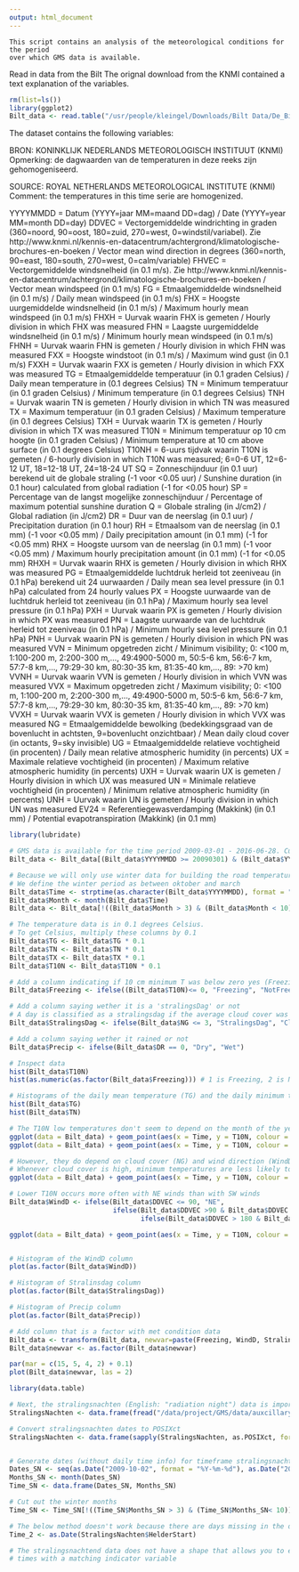 ```yaml
---
output: html_document
---
```


    This script contains an analysis of the meteorological conditions for the period                    
    over which GMS data is available.                                                                  

 Read in data from the Bilt 
 The orignal download from the KNMI contained a text explanation of the variables. 

```r
rm(list=ls())
library(ggplot2)
Bilt_data <- read.table("/usr/people/kleingel/Downloads/Bilt Data/De_Bilt", header = TRUE, sep = ",")

```

The dataset contains the following variables:

BRON: KONINKLIJK NEDERLANDS METEOROLOGISCH INSTITUUT (KNMI)
Opmerking: de dagwaarden van de temperaturen in deze reeks zijn gehomogeniseerd.

SOURCE: ROYAL NETHERLANDS METEOROLOGICAL INSTITUTE (KNMI)
Comment: the temperatures in this time serie are homogenized.

YYYYMMDD  = Datum (YYYY=jaar MM=maand DD=dag) / Date (YYYY=year MM=month DD=day)
DDVEC     = Vectorgemiddelde windrichting in graden (360=noord, 90=oost, 180=zuid, 270=west, 0=windstil/variabel). Zie http://www.knmi.nl/kennis-en-datacentrum/achtergrond/klimatologische-brochures-en-boeken / Vector mean wind direction in degrees (360=north, 90=east, 180=south, 270=west, 0=calm/variable)
FHVEC     = Vectorgemiddelde windsnelheid (in 0.1 m/s). Zie http://www.knmi.nl/kennis-en-datacentrum/achtergrond/klimatologische-brochures-en-boeken / Vector mean windspeed (in 0.1 m/s)
FG        = Etmaalgemiddelde windsnelheid (in 0.1 m/s) / Daily mean windspeed (in 0.1 m/s) 
FHX       = Hoogste uurgemiddelde windsnelheid (in 0.1 m/s) / Maximum hourly mean windspeed (in 0.1 m/s)
FHXH      = Uurvak waarin FHX is gemeten / Hourly division in which FHX was measured
FHN       = Laagste uurgemiddelde windsnelheid (in 0.1 m/s) / Minimum hourly mean windspeed (in 0.1 m/s)
FHNH      = Uurvak waarin FHN is gemeten / Hourly division in which FHN was measured
FXX       = Hoogste windstoot (in 0.1 m/s) / Maximum wind gust (in 0.1 m/s)
FXXH      = Uurvak waarin FXX is gemeten / Hourly division in which FXX was measured
TG        = Etmaalgemiddelde temperatuur (in 0.1 graden Celsius) / Daily mean temperature in (0.1 degrees Celsius)
TN        = Minimum temperatuur (in 0.1 graden Celsius) / Minimum temperature (in 0.1 degrees Celsius)
TNH       = Uurvak waarin TN is gemeten / Hourly division in which TN was measured
TX        = Maximum temperatuur (in 0.1 graden Celsius) / Maximum temperature (in 0.1 degrees Celsius)
TXH       = Uurvak waarin TX is gemeten / Hourly division in which TX was measured
T10N      = Minimum temperatuur op 10 cm hoogte (in 0.1 graden Celsius) / Minimum temperature at 10 cm above surface (in 0.1 degrees Celsius)
T10NH     = 6-uurs tijdvak waarin T10N is gemeten / 6-hourly division in which T10N was measured; 6=0-6 UT, 12=6-12 UT, 18=12-18 UT, 24=18-24 UT 
SQ        = Zonneschijnduur (in 0.1 uur) berekend uit de globale straling (-1 voor <0.05 uur) / Sunshine duration (in 0.1 hour) calculated from global radiation (-1 for <0.05 hour)
SP        = Percentage van de langst mogelijke zonneschijnduur / Percentage of maximum potential sunshine duration
Q         = Globale straling (in J/cm2) / Global radiation (in J/cm2)
DR        = Duur van de neerslag (in 0.1 uur) / Precipitation duration (in 0.1 hour)
RH        = Etmaalsom van de neerslag (in 0.1 mm) (-1 voor <0.05 mm) / Daily precipitation amount (in 0.1 mm) (-1 for <0.05 mm)
RHX       = Hoogste uursom van de neerslag (in 0.1 mm) (-1 voor <0.05 mm) / Maximum hourly precipitation amount (in 0.1 mm) (-1 for <0.05 mm)
RHXH      = Uurvak waarin RHX is gemeten / Hourly division in which RHX was measured
PG        = Etmaalgemiddelde luchtdruk herleid tot zeeniveau (in 0.1 hPa) berekend uit 24 uurwaarden / Daily mean sea level pressure (in 0.1 hPa) calculated from 24 hourly values
PX        = Hoogste uurwaarde van de luchtdruk herleid tot zeeniveau (in 0.1 hPa) / Maximum hourly sea level pressure (in 0.1 hPa)
PXH       = Uurvak waarin PX is gemeten / Hourly division in which PX was measured
PN        = Laagste uurwaarde van de luchtdruk herleid tot zeeniveau (in 0.1 hPa) / Minimum hourly sea level pressure (in 0.1 hPa)
PNH       = Uurvak waarin PN is gemeten / Hourly division in which PN was measured
VVN       = Minimum opgetreden zicht / Minimum visibility; 0: <100 m, 1:100-200 m, 2:200-300 m,..., 49:4900-5000 m, 50:5-6 km, 56:6-7 km, 57:7-8 km,..., 79:29-30 km, 80:30-35 km, 81:35-40 km,..., 89: >70 km)
VVNH      = Uurvak waarin VVN is gemeten / Hourly division in which VVN was measured
VVX       = Maximum opgetreden zicht / Maximum visibility; 0: <100 m, 1:100-200 m, 2:200-300 m,..., 49:4900-5000 m, 50:5-6 km, 56:6-7 km, 57:7-8 km,..., 79:29-30 km, 80:30-35 km, 81:35-40 km,..., 89: >70 km)
VVXH      = Uurvak waarin VVX is gemeten / Hourly division in which VVX was measured
NG        = Etmaalgemiddelde bewolking (bedekkingsgraad van de bovenlucht in achtsten, 9=bovenlucht onzichtbaar) / Mean daily cloud cover (in octants, 9=sky invisible)
UG        = Etmaalgemiddelde relatieve vochtigheid (in procenten) / Daily mean relative atmospheric humidity (in percents)
UX        = Maximale relatieve vochtigheid (in procenten) / Maximum relative atmospheric humidity (in percents)
UXH       = Uurvak waarin UX is gemeten / Hourly division in which UX was measured
UN        = Minimale relatieve vochtigheid (in procenten) / Minimum relative atmospheric humidity (in percents)
UNH       = Uurvak waarin UN is gemeten / Hourly division in which UN was measured
EV24      = Referentiegewasverdamping (Makkink) (in 0.1 mm) / Potential evapotranspiration (Makkink) (in 0.1 mm)


```r
library(lubridate)

# GMS data is available for the time period 2009-03-01 - 2016-06-28. Cut Bilt_data to same time frame.
Bilt_data <- Bilt_data[(Bilt_data$YYYYMMDD >= 20090301) & (Bilt_data$YYYYMMDD <= 20160628), ]

# Because we will only use winter data for building the road temperature models more data can be cut away
# We define the winter period as between oktober and march
Bilt_data$Time <- strptime(as.character(Bilt_data$YYYYMMDD), format = "%Y%m%d")
Bilt_data$Month <- month(Bilt_data$Time)
Bilt_data <- Bilt_data[!((Bilt_data$Month > 3) & (Bilt_data$Month < 10)), ]

# The temperature data is in 0.1 degrees Celsius.
# To get Celsius, multiply these columns by 0.1
Bilt_data$TG <- Bilt_data$TG * 0.1
Bilt_data$TN <- Bilt_data$TN * 0.1
Bilt_data$TX <- Bilt_data$TX * 0.1
Bilt_data$T10N <- Bilt_data$T10N * 0.1

# Add a column indicating if 10 cm minimum T was below zero yes (Freezing) or no (NotFreezing)
Bilt_data$Freezing <- ifelse((Bilt_data$T10N)<= 0, "Freezing", "NotFreezing")

# Add a column saying wether it is a 'stralingsDag' or not 
# A day is classified as a stralingsdag if the average cloud cover was 3 or lower
Bilt_data$StralingsDag <- ifelse(Bilt_data$NG <= 3, "StralingsDag", "Cloudy")

# Add a column saying wether it rained or not
Bilt_data$Precip <- ifelse(Bilt_data$DR == 0, "Dry", "Wet")

# Inspect data
hist(Bilt_data$T10N)
hist(as.numeric(as.factor(Bilt_data$Freezing))) # 1 is Freezing, 2 is NotFreezing

# Histograms of the daily mean temperature (TG) and the daily minimum temperature (TN)
hist(Bilt_data$TG)
hist(Bilt_data$TN)

# The T10N low temperatures don't seem to depend on the month of the year/hour of the day
ggplot(data = Bilt_data) + geom_point(aes(x = Time, y = T10N, colour = as.factor(Month)))
ggplot(data = Bilt_data) + geom_point(aes(x = Time, y = T10N, colour = as.factor(T10NH))) 

# However, they do depend on cloud cover (NG) and wind direction (WindD)
# Whenever cloud cover is high, minimum temperatures are less likely to occur
ggplot(data = Bilt_data) + geom_point(aes(x = Time, y = T10N, colour = as.factor(NG))) 

# Lower T10N occurs more often with NE winds than with SW winds
Bilt_data$WindD <- ifelse(Bilt_data$DDVEC <= 90, "NE", 
                          ifelse(Bilt_data$DDVEC >90 & Bilt_data$DDVEC <= 180, "SE", 
                                 ifelse(Bilt_data$DDVEC > 180 & Bilt_data$DDVEC <= 240, "SW", "NW")))

ggplot(data = Bilt_data) + geom_point(aes(x = Time, y = T10N, colour = (WindD))) 


# Histogram of the WindD column 
plot(as.factor(Bilt_data$WindD))

# Histogram of Stralinsdag column 
plot(as.factor(Bilt_data$StralingsDag))

# Histogram of Precip column 
plot(as.factor(Bilt_data$Precip))

# Add column that is a factor with met condition data
Bilt_data <- transform(Bilt_data, newvar=paste(Freezing, WindD, StralingsDag, Precip))
Bilt_data$newvar <- as.factor(Bilt_data$newvar)

par(mar = c(15, 5, 4, 2) + 0.1)
plot(Bilt_data$newvar, las = 2)


```

```r
library(data.table)

# Next, the stralingsnachten (English: "radiation night") data is imported
StralingsNachten <- data.frame(fread("/data/project/GMS/data/auxcillary_data/night_selection/qryOutputSelectieNachten260.txt", na.strings=c("", "NA")))

# Convert stralingsnachten dates to POSIXct
StralingsNachten <- data.frame(sapply(StralingsNachten, as.POSIXct, format = "%Y-%m-%d %H:%M"))


# Generate dates (without daily time info) for timeframe stralingsnachten data
Dates_SN <- seq(as.Date("2009-10-02", format = "%Y-%m-%d"), as.Date("2016-03-30", format = "%Y-%m-%d"), by = "day" )
Months_SN <- month(Dates_SN)
Time_SN <- data.frame(Dates_SN, Months_SN)

# Cut out the winter months
Time_SN <- Time_SN[!((Time_SN$Months_SN > 3) & (Time_SN$Months_SN< 10)), ]

# The below method doesn't work because there are days missing in the data
Time_2 <- as.Date(StralingsNachten$HelderStart)

# The stralingsnachtend data does not have a shape that allows you to easily compute a column of POSIXct 
# times with a matching indicator variable

```
